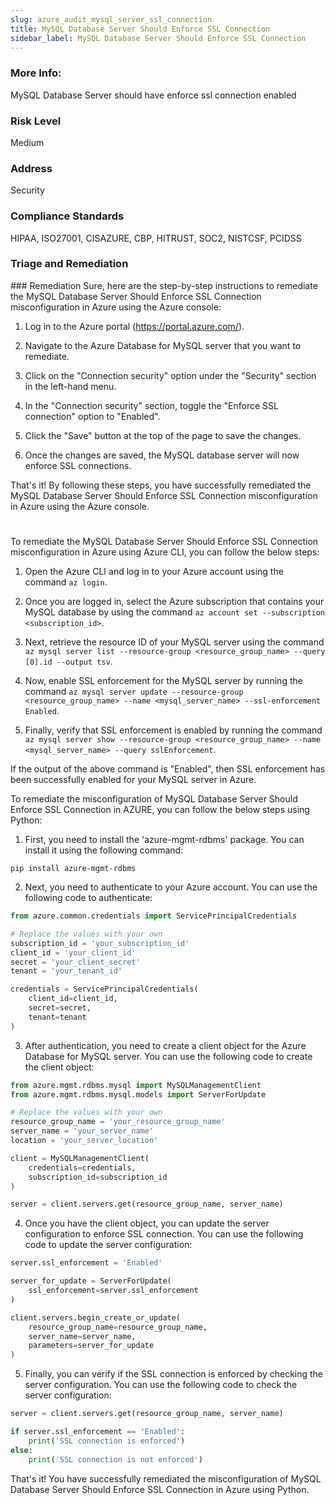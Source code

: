 ```yaml
---
slug: azure_audit_mysql_server_ssl_connection
title: MySQL Database Server Should Enforce SSL Connection
sidebar_label: MySQL Database Server Should Enforce SSL Connection
---
```


### More Info:

MySQL Database Server should have enforce ssl connection enabled

### Risk Level

Medium

### Address

Security

### Compliance Standards

HIPAA, ISO27001, CISAZURE, CBP, HITRUST, SOC2, NISTCSF, PCIDSS

### Triage and Remediation
<Tabs>
<Tab title='Remediation'>
### Remediation

<AccordionGroup>
<Accordion title='Using Console' defaultOpen='true'>
Sure, here are the step-by-step instructions to remediate the MySQL Database Server Should Enforce SSL Connection misconfiguration in Azure using the Azure console:

1. Log in to the Azure portal (https://portal.azure.com/).

2. Navigate to the Azure Database for MySQL server that you want to remediate.

3. Click on the "Connection security" option under the "Security" section in the left-hand menu.

4. In the "Connection security" section, toggle the "Enforce SSL connection" option to "Enabled".

5. Click the "Save" button at the top of the page to save the changes.

6. Once the changes are saved, the MySQL database server will now enforce SSL connections.

That's it! By following these steps, you have successfully remediated the MySQL Database Server Should Enforce SSL Connection misconfiguration in Azure using the Azure console.

#
</Accordion>

<Accordion title='Using CLI'>
To remediate the MySQL Database Server Should Enforce SSL Connection misconfiguration in Azure using Azure CLI, you can follow the below steps:

1. Open the Azure CLI and log in to your Azure account using the command `az login`.

2. Once you are logged in, select the Azure subscription that contains your MySQL database by using the command `az account set --subscription <subscription_id>`.

3. Next, retrieve the resource ID of your MySQL server using the command `az mysql server list --resource-group <resource_group_name> --query [0].id --output tsv`.

4. Now, enable SSL enforcement for the MySQL server by running the command `az mysql server update --resource-group <resource_group_name> --name <mysql_server_name> --ssl-enforcement Enabled`.

5. Finally, verify that SSL enforcement is enabled by running the command `az mysql server show --resource-group <resource_group_name> --name <mysql_server_name> --query sslEnforcement`.

If the output of the above command is "Enabled", then SSL enforcement has been successfully enabled for your MySQL server in Azure.
</Accordion>

<Accordion title='Using Python'>
To remediate the misconfiguration of MySQL Database Server Should Enforce SSL Connection in AZURE, you can follow the below steps using Python:

1. First, you need to install the 'azure-mgmt-rdbms' package. You can install it using the following command:

```
pip install azure-mgmt-rdbms
```

2. Next, you need to authenticate to your Azure account. You can use the following code to authenticate:

```python
from azure.common.credentials import ServicePrincipalCredentials

# Replace the values with your own
subscription_id = 'your_subscription_id'
client_id = 'your_client_id'
secret = 'your_client_secret'
tenant = 'your_tenant_id'

credentials = ServicePrincipalCredentials(
    client_id=client_id,
    secret=secret,
    tenant=tenant
)
```

3. After authentication, you need to create a client object for the Azure Database for MySQL server. You can use the following code to create the client object:

```python
from azure.mgmt.rdbms.mysql import MySQLManagementClient
from azure.mgmt.rdbms.mysql.models import ServerForUpdate

# Replace the values with your own
resource_group_name = 'your_resource_group_name'
server_name = 'your_server_name'
location = 'your_server_location'

client = MySQLManagementClient(
    credentials=credentials,
    subscription_id=subscription_id
)

server = client.servers.get(resource_group_name, server_name)
```

4. Once you have the client object, you can update the server configuration to enforce SSL connection. You can use the following code to update the server configuration:

```python
server.ssl_enforcement = 'Enabled'

server_for_update = ServerForUpdate(
    ssl_enforcement=server.ssl_enforcement
)

client.servers.begin_create_or_update(
    resource_group_name=resource_group_name,
    server_name=server_name,
    parameters=server_for_update
)
```

5. Finally, you can verify if the SSL connection is enforced by checking the server configuration. You can use the following code to check the server configuration:

```python
server = client.servers.get(resource_group_name, server_name)

if server.ssl_enforcement == 'Enabled':
    print('SSL connection is enforced')
else:
    print('SSL connection is not enforced')
```

That's it! You have successfully remediated the misconfiguration of MySQL Database Server Should Enforce SSL Connection in Azure using Python.
</Accordion>

</AccordionGroup>
</Tab>
</Tabs>


